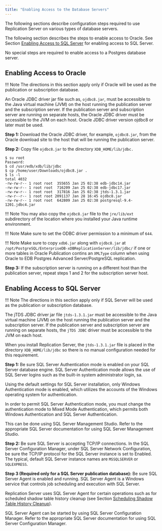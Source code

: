 ```yaml
---
title: "Enabling Access to the Database Servers"
---
```


<div id="enable_access_to_database" class="registered_link"></div>

The following sections describe configuration steps required to use Replication Server on various types of database servers.

The following section describes the steps to enable access to Oracle. See Section [Enabling Access to SQL Server](#enable_access_to_sql_server) for enabling access to SQL Server.

No special steps are required to enable access to a Postgres database server.

<div id="enable_access_to_oracle" class="registered_link"></div>

## Enabling Access to Oracle

!!! Note
    The directions in this section apply only if Oracle will be used as the publication or subscription database.

An Oracle JDBC driver jar file such as, `ojdbc8.jar`, must be accessible to the Java virtual machine (JVM) on the host running the publication server and the subscription server. If the publication server and subscription server are running on separate hosts, the Oracle JDBC driver must be accessible to the JVM on each host. Oracle JDBC driver version ojdbc8 or later must be used.

**Step 1:** Download the Oracle JDBC driver, for example, `ojdbc8.jar`, from the Oracle download site to the host that will be running the publication server.

**Step 2:** Copy file `ojdbc8.jar` to the directory `XDB_HOME/lib/jdbc.`

```text
$ su root
Password:
$ cd /usr/edb/xdb/lib/jdbc
$ cp /home/user/Downloads/ojdbc8.jar .
$ ls -l
total 4032
-rw-rw-r-- 1 root root  355655 Jan 25 02:38 edb-jdbc14.jar
-rw-rw-r-- 1 root root  716209 Jan 25 02:38 edb-jdbc17.jar
-rw-rw-r-- 1 root root  317816 Jan 25 02:38 jtds-1.3.1.jar
-rw-r--r-- 1 root root 2091137 Jan 28 16:45 ojdbc8.jar
-rw-rw-r-- 1 root root  642809 Jan 25 02:38 postgresql-9.4-1201.jdbc4.jar
```

!!! Note
    You may also copy the `ojdbc8.jar` file to the `jre/lib/ext` subdirectory of the location where you installed your Java runtime environment.

!!! Note
    Make sure to set the ODBC driver permission to a minimum of `644`.

!!! Note
    Make sure to copy `xdb6.jar` along with `ojdbc8.jar` at `/opt/PostgreSQL/EnterpriseDB-xDBReplicationServer/lib/jdbc/` if one or more tables in Oracle Publication contins an `XMLType` column when using Oracle to EDB Postgres Advanced Server/PostgreSQL replication.

**Step 3:** If the subscription server is running on a different host than the publication server, repeat steps 1 and 2 for the subscription server host.

<div id="enable_access_to_sql_server" class="registered_link"></div>

## Enabling Access to SQL Server

!!! Note
    The directions in this section apply only if SQL Server will be used as the publication or subscription database.

The jTDS JDBC driver jar file `jtds-1.3.1.jar` must be accessible to the Java virtual machine (JVM) on the host running the publication server and the subscription server. If the publication server and subscription server are running on separate hosts, the `jTDS JDBC` driver must be accessible to the JVM on each host.

When you install Replication Server, the `jtds-1.3.1.jar` file is placed in the directory `XDB_HOME/lib/jdbc` so there is no manual configuration needed for this requirement.

**Step 1:** Be sure SQL Server Authentication mode is enabled on your SQL Server database engine. SQL Server Authentication mode allows the use of SQL Server logins such as the built-in system administrator login, sa.

Using the default settings for SQL Server installation, only Windows Authentication mode is enabled, which utilizes the accounts of the Windows operating system for authentication.

In order to permit SQL Server Authentication mode, you must change the authentication mode to Mixed Mode Authentication, which permits both Windows Authentication and SQL Server Authentication.

This can be done using SQL Server Management Studio. Refer to the appropriate SQL Server documentation for using SQL Server Management Studio.

**Step 2:** Be sure SQL Server is accepting TCP/IP connections. In the SQL Server Configuration Manager, under SQL Server Network Configuration, be sure the TCP/IP protocol for the SQL Server instance is set to Enabled. The typical, default SQL Server instance names are `MSSQLSERVER` or `SQLEXPRESS`.

**Step 3 (Required only for a SQL Server publication database):** Be sure SQL Server Agent is enabled and running. SQL Server Agent is a Windows service that controls job scheduling and execution with SQL Server.

Replication Server uses SQL Server Agent for certain operations such as for scheduled shadow table history cleanup (see Section [Scheduling Shadow Table History Cleanup](../../07_common_operations/05_managing_history/#schedule_shadow_table_history_cleanup)).

SQL Server Agent can be started by using SQL Server Configuration Manager. Refer to the appropriate SQL Server documentation for using SQL Server Configuration Manager.
